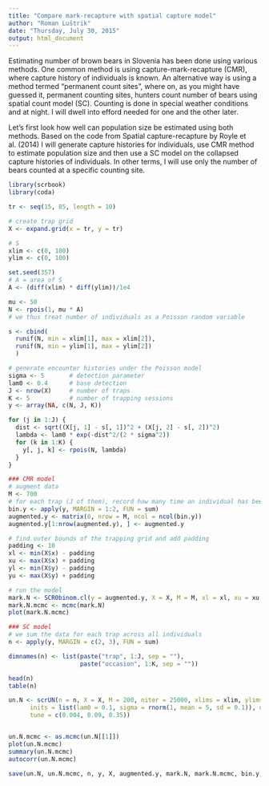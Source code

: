 ```yaml
---
title: "Compare mark-recapture with spatial capture model"
author: "Roman Luštrik"
date: "Thursday, July 30, 2015"
output: html_document
---
```


Estimating number of brown bears in Slovenia has been done using various methods. One common method is using capture-mark-recapture (CMR), where capture history of individuals is known. An alternative way is using a method termed "permanent count sites", where on, as you might have guessed it, permanent counting sites, hunters count number of bears using spatial count model (SC). Counting is done in special weather conditions and at night. I will dwell into efford needed for one and the other later.

Let's first look how well can population size be estimated using both methods. Based on the code from Spatial capture-recapture by Royle et al. (2014) I will generate capture histories for individuals, use CMR method to estimate population size and then use a SC model on the collapsed capture histories of individuals. In other terms, I will use only the number of bears counted at a specific counting site.

```r
library(scrbook)
library(coda)
```

```r
tr <- seq(15, 85, length = 10)

# create trap grid
X <- expand.grid(x = tr, y = tr)

# S
xlim <- c(0, 100)
ylim <- c(0, 100)

set.seed(357)
# A = area of S
A <- (diff(xlim) * diff(ylim))/1e4

mu <- 50
N <- rpois(1, mu * A)
# we thus treat number of individuals as a Poisson random variable

s <- cbind(
  runif(N, min = xlim[1], max = xlim[2]),
  runif(N, min = ylim[1], max = ylim[2])
  )

# generate encounter histories under the Poisson model
sigma <- 5       # detection parameter
lam0 <- 0.4      # base detection
J <- nrow(X)     # number of traps
K <- 5           # number of trapping sessions
y <- array(NA, c(N, J, K))

for (j in 1:J) {
  dist <- sqrt((X[j, 1] - s[, 1])^2 + (X[j, 2] - s[, 2])^2)
  lambda <- lam0 * exp(-dist^2/(2 * sigma^2))
  for (k in 1:K) {
    y[, j, k] <- rpois(N, lambda)
  }
}

### CMR model
# augment data
M <- 700
# for each trap (J of them), record how many time an individual has been captured
bin.y <- apply(y, MARGIN = 1:2, FUN = sum)
augmented.y <- matrix(0, nrow = M, ncol = ncol(bin.y))
augmented.y[1:nrow(augmented.y), ] <- augmented.y

# find outer bounds of the trapping grid and add padding
padding <- 10
xl <- min(X$x) - padding
xu <- max(X$x) + padding
yl <- min(X$y) - padding
yu <- max(X$y) + padding

# run the model
mark.N <- SCR0binom.cl(y = augmented.y, X = X, M = M, xl = xl, xu = xu, yl = yl, yu = yu, K = K, delta = c(0.1, 0.5, 5), niter = 25000)
mark.N.mcmc <- mcmc(mark.N)
plot(mark.N.mcmc)

### SC model
# we sum the data for each trap across all individuals
n <- apply(y, MARGIN = c(2, 3), FUN = sum)

dimnames(n) <- list(paste("trap", 1:J, sep = ""),
                    paste("occasion", 1:K, sep = ""))

head(n)
table(n)

un.N <- scrUN(n = n, X = X, M = 200, niter = 25000, xlims = xlim, ylims = ylim,
      inits = list(lam0 = 0.1, sigma = rnorm(1, mean = 5, sd = 0.1)), updateY = FALSE,
      tune = c(0.004, 0.09, 0.35))


un.N.mcmc <- as.mcmc(un.N[[1]])
plot(un.N.mcmc)
summary(un.N.mcmc)
autocorr(un.N.mcmc)

save(un.N, un.N.mcmc, n, y, X, augmented.y, mark.N, mark.N.mcmc, bin.y, M, file = "sc_model_results.RData")
```




